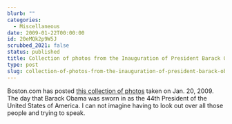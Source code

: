 ```yaml
---
blurb: ""
categories:
  - Miscellaneous
date: 2009-01-22T00:00:00
id: 20eMQk2p9W5J
scrubbed_2021: false
status: published
title: Collection of photos from the Inauguration of President Barack Obama
type: post
slug: collection-of-photos-from-the-inauguration-of-president-barack-obama--20emqk2p9w5j
---
```


Boston.com has posted
[this collection of photos](http://www.boston.com/bigpicture/2009/01/the_inauguration_of_president.html)
taken on Jan. 20, 2009. The day that Barack Obama was sworn in as
the 44th President of the United States of America. I can not
imagine having to look out over all those people and trying to
speak.